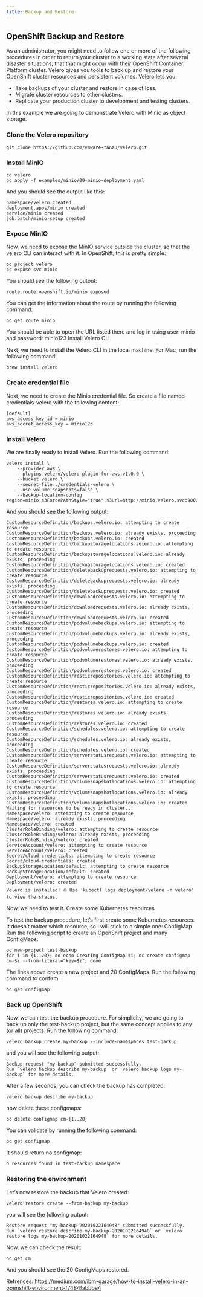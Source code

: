 ```yaml
---
title: Backup and Restore
---
```



<PageDescription>


</PageDescription>


## **OpenShift Backup and Restore**

As an administrator, you might need to follow one or more of the following procedures in order to return your cluster to a working state after several disaster situations, that that might occur with their OpenShift Container Platform cluster.
Velero gives you tools to back up and restore your OpenShift cluster resources and persistent volumes. Velero lets you:
- Take backups of your cluster and restore in case of loss.
- Migrate cluster resources to other clusters.
- Replicate your production cluster to development and testing clusters.

In this example we are going to demonstrate Velero with Minio as object storage.

### Clone the Velero repository

```
git clone https://github.com/vmware-tanzu/velero.git
```

### Install MinIO
```
cd velero
oc apply -f examples/minio/00-minio-deployment.yaml
```

And you should see the output like this:
```
namespace/velero created
deployment.apps/minio created
service/minio created
job.batch/minio-setup created
```
### Expose MinIO

Now, we need to expose the MinIO service outside the cluster, so that the velero CLI can interact with it. In OpenShift, this is pretty simple:
```
oc project velero
oc expose svc minio
```
You should see the following output:
```
route.route.openshift.io/minio exposed
```

You can get the information about the route by running the following command:
```
oc get route minio
```
You should be able to open the URL listed there and log in using user: minio and password: minio123
Install Velero CLI

Next, we need to install the Velero CLI in the local machine. For Mac, run the following command:
```
brew install velero
```

### Create credential file

Next, we need to create the Minio credential file. So create a file named credentials-velero with the following content:

```
[default]
aws_access_key_id = minio
aws_secret_access_key = minio123
```
### Install Velero

We are finally ready to install Velero. Run the following command:
```
velero install \
    --provider aws \
    --plugins velero/velero-plugin-for-aws:v1.0.0 \
    --bucket velero \
    --secret-file ./credentials-velero \
    --use-volume-snapshots=false \
    --backup-location-config region=minio,s3ForcePathStyle="true",s3Url=http://minio.velero.svc:9000
```

And you should see the following output:
```
CustomResourceDefinition/backups.velero.io: attempting to create resource
CustomResourceDefinition/backups.velero.io: already exists, proceeding
CustomResourceDefinition/backups.velero.io: created
CustomResourceDefinition/backupstoragelocations.velero.io: attempting to create resource
CustomResourceDefinition/backupstoragelocations.velero.io: already exists, proceeding
CustomResourceDefinition/backupstoragelocations.velero.io: created
CustomResourceDefinition/deletebackuprequests.velero.io: attempting to create resource
CustomResourceDefinition/deletebackuprequests.velero.io: already exists, proceeding
CustomResourceDefinition/deletebackuprequests.velero.io: created
CustomResourceDefinition/downloadrequests.velero.io: attempting to create resource
CustomResourceDefinition/downloadrequests.velero.io: already exists, proceeding
CustomResourceDefinition/downloadrequests.velero.io: created
CustomResourceDefinition/podvolumebackups.velero.io: attempting to create resource
CustomResourceDefinition/podvolumebackups.velero.io: already exists, proceeding
CustomResourceDefinition/podvolumebackups.velero.io: created
CustomResourceDefinition/podvolumerestores.velero.io: attempting to create resource
CustomResourceDefinition/podvolumerestores.velero.io: already exists, proceeding
CustomResourceDefinition/podvolumerestores.velero.io: created
CustomResourceDefinition/resticrepositories.velero.io: attempting to create resource
CustomResourceDefinition/resticrepositories.velero.io: already exists, proceeding
CustomResourceDefinition/resticrepositories.velero.io: created
CustomResourceDefinition/restores.velero.io: attempting to create resource
CustomResourceDefinition/restores.velero.io: already exists, proceeding
CustomResourceDefinition/restores.velero.io: created
CustomResourceDefinition/schedules.velero.io: attempting to create resource
CustomResourceDefinition/schedules.velero.io: already exists, proceeding
CustomResourceDefinition/schedules.velero.io: created
CustomResourceDefinition/serverstatusrequests.velero.io: attempting to create resource
CustomResourceDefinition/serverstatusrequests.velero.io: already exists, proceeding
CustomResourceDefinition/serverstatusrequests.velero.io: created
CustomResourceDefinition/volumesnapshotlocations.velero.io: attempting to create resource
CustomResourceDefinition/volumesnapshotlocations.velero.io: already exists, proceeding
CustomResourceDefinition/volumesnapshotlocations.velero.io: created
Waiting for resources to be ready in cluster...
Namespace/velero: attempting to create resource
Namespace/velero: already exists, proceeding
Namespace/velero: created
ClusterRoleBinding/velero: attempting to create resource
ClusterRoleBinding/velero: already exists, proceeding
ClusterRoleBinding/velero: created
ServiceAccount/velero: attempting to create resource
ServiceAccount/velero: created
Secret/cloud-credentials: attempting to create resource
Secret/cloud-credentials: created
BackupStorageLocation/default: attempting to create resource
BackupStorageLocation/default: created
Deployment/velero: attempting to create resource
Deployment/velero: created
Velero is installed! ⛵ Use 'kubectl logs deployment/velero -n velero' to view the status.
```

Now, we need to test it.
Create some Kubernetes resources

To test the backup procedure, let’s first create some Kubernetes resources. It doesn’t matter which resource, so I will stick to a simple one: ConfigMap. Run the following script to create an OpenShift project and many ConfigMaps:
```
oc new-project test-backup
for i in {1..20}; do echo Creating ConfigMap $i; oc create configmap cm-$i --from-literal="key=$i"; done
```
The lines above create a new project and 20 ConfigMaps. Run the following command to confirm:
```
oc get configmap
```

### Back up OpenShift

Now, we can test the backup procedure. For simplicity, we are going to back up only the test-backup project, but the same concept applies to any (or all) projects. Run the following command:
```
velero backup create my-backup --include-namespaces test-backup
```
and you will see the following output:
```
Backup request "my-backup" submitted successfully.
Run `velero backup describe my-backup` or `velero backup logs my-backup` for more details.
```
After a few seconds, you can check the backup has completed:
```
velero backup describe my-backup
```
now delete these configmaps: 
```
oc delete configmap cm-{1..20}
```
You can validate by running the following command:
```
oc get configmap
```
It should return no configmap:
```
o resources found in test-backup namespace
```

### Restoring the environment

Let’s now restore the backup that Velero created:
```
velero restore create --from-backup my-backup
```
you will see the following output:
```
Restore request "my-backup-20201022164948" submitted successfully.
Run `velero restore describe my-backup-20201022164948` or `velero restore logs my-backup-20201022164948` for more details.
```
Now, we can check the result:
```
oc get cm
```
And you should see the 20 ConfigMaps restored.

Refrences:
https://medium.com/ibm-garage/how-to-install-velero-in-an-openshift-environment-f7484fabbbe4






